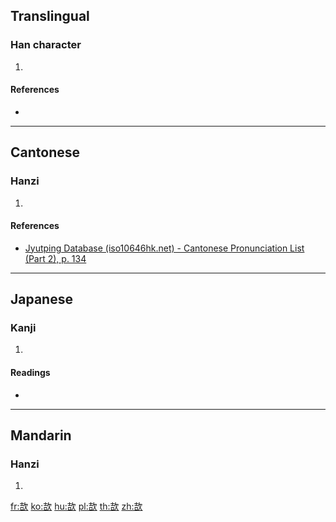 {{character info/new}}
==Translingual==

===Han character===
{{Han char|rn=76|rad=欠|as=06|sn=10|four=47682|canj=GRNO,XGRNO|ids=⿰吉欠}}

# {{defn|Han|sort=欠06}}

====References====
* {{Han ref|kx=0567.250|dkj=16067|dj=0955.410|hdz=32137.170|uh=6B2F|ud=27439|bh=D1F6|bd=53750}}

----

==Cantonese==

===Hanzi===
{{yue-hanzi|jyut=[[hat1]]|y=hat1}}

# {{defn|lang=yue|sort=欠06}}

====References====
*[http://www.iso10646hk.net/jp/document/download.jsp Jyutping Database (iso10646hk.net) - Cantonese Pronunciation List (Part 2), p. 134]

----

==Japanese==

===Kanji===
{{ja-kanji|grade=|rs=欠06}}

# {{defn|lang=ja|sort=欠06}}

====Readings====
* {{ja-readings|on=[[きつ]] (kitsu), [[きち]] (kichi), [[かい]] (kai)|kun=[[よろこぶ]] (yorokobu)}}

----

==Mandarin==

===Hanzi===
{{cmn-hanzi|pin=[[xì]] ([[xi4]])|wg=hsi<sup>4</sup>}}

# {{defn|lang=cmn|sort=欠06}}

[[fr:欯]]
[[ko:欯]]
[[hu:欯]]
[[pl:欯]]
[[th:欯]]
[[zh:欯]]